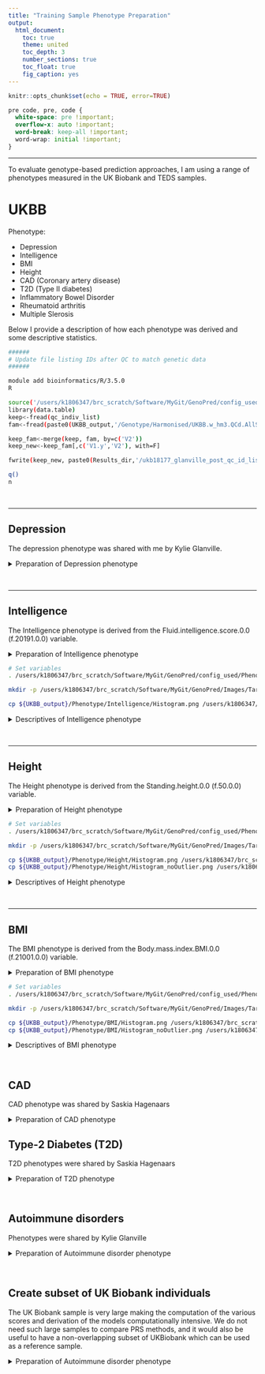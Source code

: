 ```yaml
---
title: "Training Sample Phenotype Preparation"
output: 
  html_document:
    toc: true
    theme: united
    toc_depth: 3
    number_sections: true
    toc_float: true
    fig_caption: yes
---
```


```r
knitr::opts_chunk$set(echo = TRUE, error=TRUE)
```

<style>
p.caption {
  font-size: 1.5em;
}
</style>

```css
pre code, pre, code {
  white-space: pre !important;
  overflow-x: auto !important;
  word-break: keep-all !important;
  word-wrap: initial !important;
}
```

***

To evaluate genotype-based prediction approaches, I am using a range of phenotypes measured in the UK Biobank and TEDS samples.

# UKBB

Phenotype:

* Depression
* Intelligence
* BMI
* Height
* CAD (Coronary artery disease)
* T2D (Type II diabetes)
* Inflammatory Bowel Disorder
* Rheumatoid arthritis
* Multiple Slerosis

Below I provide a description of how each phenotype was derived and some descriptive statistics.

```bash
######
# Update file listing IDs after QC to match genetic data
######

module add bioinformatics/R/3.5.0
R

source('/users/k1806347/brc_scratch/Software/MyGit/GenoPred/config_used/Phenotype_prep.config')
library(data.table)
keep<-fread(qc_indiv_list)
fam<-fread(paste0(UKBB_output,'/Genotype/Harmonised/UKBB.w_hm3.QCd.AllSNP.chr22.fam'))

keep_fam<-merge(keep, fam, by=c('V2'))
keep_new<-keep_fam[,c('V1.y','V2'), with=F]

fwrite(keep_new, paste0(Results_dir,'/ukb18177_glanville_post_qc_id_list.UpdateIDs.fam'), sep=' ', na='NA', col.names=F)

q()
n
```

<br/>

***

## Depression
The depression phenotype was shared with me by Kylie Glanville.

<details><summary>Preparation of Depression phenotype</summary>
```bash
######
# Modify depression phenotype file so IDs match genotypic data
######

module add bioinformatics/R/3.5.0
R

source('/users/k1806347/brc_scratch/Software/MyGit/GenoPred/config_used/Phenotype_prep.config')
library(data.table)
pheno<-fread(paste0(UKBB_output, '/Phenotype/Depression/ever_depressed_pheno_final.txt'))
fam<-fread(paste0(UKBB_output,'/UKBB/Genotype/Harmonised/UKBB.w_hm3.QCd.AllSNP.chr22.fam')
names(fam)[1:2]<-c('FID','IID')

pheno_fam<-merge(pheno, fam, by=c('IID'))
pheno_new<-pheno_fam[,c('FID.y','IID','Depressed.Ever.Clean'), with=F]
names(pheno_new)[1]<-'FID'

fwrite(pheno_new, paste0(UKBB_output,'/Phenotype/Depression/ever_depressed_pheno_final.UpdateIDs.txt'), sep=' ', na='NA')

q()
n
```
</details>

<br/>

***

## Intelligence
The Intelligence phenotype is derived from the Fluid.intelligence.score.0.0 (f.20191.0.0) variable.

<details><summary>Preparation of Intelligence phenotype</summary>
```bash
#####
# Extract intelligence variable, update IDs and calculate descriptives
#####
module add bioinformatics/R/3.5.0
R

source('/users/k1806347/brc_scratch/Software/MyGit/GenoPred/config_used/Phenotype_prep.config')

# Read in the field finder to find he code for the phenotype of interest.
field_finder<-read.table(paste0(ukbb_pheno_file,'/ukb18177_glanville_field_finder.txt'), stringsAsFactors=F)
field_finder[grepl('Fluid.intelligence', field_finder$V3),]
# The Fluid intelligence variable has a code of f.20191.0.0 and is called Fluid.intelligence.score.0.0

# Identify which column in the phenotype file contains the relevant code
library(data.table)
pheno_header<-names(data.frame(fread(cmd=paste0('head -n 1 ',ukbb_pheno_file,'/ukb18177_glanville_phenotypes.txt'))))
rel_cols<-c(1,which(grepl('f.20191.0.0',pheno_header)))

# Read in the IID and fluid intelligence columns
pheno<-data.frame(fread(cmd=paste0('cut -f ',paste(rel_cols,collapse=','),' ',ukbb_pheno_file,'/ukb18177_glanville_phenotypes.txt')))
names(pheno)<-c('IID','Fluid.intelligence.score')

# Remove individuals with missing phenotype data
pheno<-pheno[complete.cases(pheno),]

# Calculate descriptive statistics for the phenotype
library(e1071)
descriptives<-data.frame(Phenotype='Fluid.intelligence.score',
                        Code='f.20127.0.0',
                        Mean=mean(pheno$Fluid.intelligence.score),
                        SD=sd(pheno$Fluid.intelligence.score),
                        Min=min(pheno$Fluid.intelligence.score),
                        Max=max(pheno$Fluid.intelligence.score),
                        Skewness=skewness(pheno$Fluid.intelligence.score),
                        N=dim(pheno)[1])

system(paste0('mkdir ',UKBB_output,'/Phenotype/Intelligence'))
write.table(descriptives,paste0(UKBB_output,'/Phenotype/Intelligence/Descriptives.txt'), row.names=F, quote=F)

# Plot the distribution
png(paste0(UKBB_output,'/Phenotype/Intelligence/Histogram.png'))
hist(pheno$Fluid.intelligence.score)
dev.off()

# Write out the phenotype in PLINK format.
pheno_plink<-data.frame(FID=pheno$IID,
                        IID=pheno$IID,
                        Fluid.intelligence.score=pheno$Fluid.intelligence.score)
                        
fwrite(pheno_plink, paste0(UKBB_output,'/Phenotype/Intelligence/UKBB_Fluid.intelligence.score.pheno'), sep='\t')

q()
n
```
</details>

```bash
# Set variables
. /users/k1806347/brc_scratch/Software/MyGit/GenoPred/config_used/Phenotype_prep.config

mkdir -p /users/k1806347/brc_scratch/Software/MyGit/GenoPred/Images/Target_sample_phenotype_prep/Intelligence

cp ${UKBB_output}/Phenotype/Intelligence/Histogram.png /users/k1806347/brc_scratch/Software/MyGit/GenoPred/Images/Target_sample_phenotype_prep/Intelligence/
```

<details><summary>Descriptives of Intelligence phenotype</summary>

<center>

![Figure 1: Distribution of Intelligence in UK Biobank](/users/k1806347/brc_scratch/Software/MyGit/GenoPred/Images/Target_sample_phenotype_prep/Intelligence/Histogram.png)

\center

<br/>

***

```r
source('/users/k1806347/brc_scratch/Software/MyGit/GenoPred/config_used/Phenotype_prep.config')
desc<-read.table(paste0(UKBB_output,'/Phenotype/Intelligence/Descriptives.txt'), header=T)
desc$Mean<-round(desc$Mean,3)
desc$SD<-round(desc$SD,3)
desc$Min<-round(desc$Min,3)
desc$Max<-round(desc$Max,3)
desc$Skewness<-round(desc$Skewness,3)
desc$N<-round(desc$N,3)

library(knitr)
kable(desc, row.names = FALSE, caption='Table 1: Descriptives of Intelligence in UK Biobank')
```

</details>

<br/>

***

## Height
The Height phenotype is derived from the Standing.height.0.0 (f.50.0.0) variable.

<details><summary>Preparation of Height phenotype</summary>
```bash
#####
# Extract Height variable, update IDs and calculate descriptives
#####
module add bioinformatics/R/3.5.0
R

source('/users/k1806347/brc_scratch/Software/MyGit/GenoPred/config_used/Phenotype_prep.config')

# Read in the field finder to find he code for the phenotype of interest.
field_finder<-read.table(paste0(ukbb_pheno_file,'/ukb18177_glanville_field_finder.txt'), stringsAsFactors=F)
field_finder[grepl('height', field_finder$V3),]
# The best height variable has a code of f.50.0.0 and is called Standing.height.0.0

# Identify which column in the phenotype file contains the relevant code
library(data.table)
pheno_header<-names(data.frame(fread(cmd=paste0('head -n 1 ',ukbb_pheno_file,'/ukb18177_glanville_phenotypes.txt'))))
rel_cols<-c(1,which(grepl('f.50.0.0',pheno_header)))

# Read in the IID and fluid intelligence columns
pheno<-data.frame(fread(cmd=paste0('cut -f ',paste(rel_cols,collapse=','),' ',ukbb_pheno_file,'/ukb18177_glanville_phenotypes.txt')))
names(pheno)<-c('IID','Height')

# Remove individuals with missing phenotype data
pheno<-pheno[complete.cases(pheno),]

# Calculate descriptive statistics for the phenotype
library(e1071)
descriptives<-data.frame(Phenotype='Standing.height.0.0',
                        Code='f.50.0.0',
                        Mean=mean(pheno$Height),
                        SD=sd(pheno$Height),
                        Min=min(pheno$Height),
                        Max=max(pheno$Height),
                        Skewness=skewness(pheno$Height),
                        N=dim(pheno)[1])

system(paste0('mkdir ',UKBB_output,'/Phenotype/Height'))
write.table(descriptives,paste0(UKBB_output,'/Phenotype/Height/Descriptives.txt'), row.names=F, quote=F)

# Plot the distribution
png(paste0(UKBB_output,'/Phenotype/Height/Histogram.png'))
hist(pheno$Height)
dev.off()

# Remove outliers
pheno_no_outlier<-pheno[(pheno$Height < mean(pheno$Height)+(3*sd(pheno$Height))) & (pheno$Height > mean(pheno$Height)-(3*sd(pheno$Height))),]

# Plot the distribution
png(paste0(UKBB_output,'/Phenotype/Height/Histogram_noOutlier.png'))
hist(pheno_no_outlier$Height)
dev.off()

# Write out the phenotype in PLINK format.
pheno_plink<-data.frame(FID=pheno_no_outlier$IID,
                        IID=pheno_no_outlier$IID,
                        Height=pheno_no_outlier$Height)
                        
fwrite(pheno_plink, paste0(UKBB_output,'/Phenotype/Height/UKBB_Height.pheno'), sep='\t')

q()
n
```
</details>

```bash
# Set variables
. /users/k1806347/brc_scratch/Software/MyGit/GenoPred/config_used/Phenotype_prep.config

mkdir -p /users/k1806347/brc_scratch/Software/MyGit/GenoPred/Images/Target_sample_phenotype_prep/Height

cp ${UKBB_output}/Phenotype/Height/Histogram.png /users/k1806347/brc_scratch/Software/MyGit/GenoPred/Images/Target_sample_phenotype_prep/Height/
cp ${UKBB_output}/Phenotype/Height/Histogram_noOutlier.png /users/k1806347/brc_scratch/Software/MyGit/GenoPred/Images/Target_sample_phenotype_prep/Height/
```

<details><summary>Descriptives of Height phenotype</summary>

<center>

![Figure 2: Distribution of Height in UK Biobank](/users/k1806347/brc_scratch/Software/MyGit/GenoPred/Images/Target_sample_phenotype_prep/Height/Histogram.png)

![Figure 3: Distribution of Height in UK Biobank after removal of outliers](/users/k1806347/brc_scratch/Software/MyGit/GenoPred/Images/Target_sample_phenotype_prep/Height/Histogram_noOutlier.png)

\center

<br/>

***

```r
source('/users/k1806347/brc_scratch/Software/MyGit/GenoPred/config_used/Phenotype_prep.config')
desc<-read.table(paste0(UKBB_output,'/Phenotype/Height/Descriptives.txt'), header=T)
desc$Mean<-round(desc$Mean,3)
desc$SD<-round(desc$SD,3)
desc$Min<-round(desc$Min,3)
desc$Max<-round(desc$Max,3)
desc$Skewness<-round(desc$Skewness,3)
desc$N<-round(desc$N,3)

library(knitr)
kable(desc, row.names = FALSE, caption='Table 1: Descriptives of Height in UK Biobank')
```

</details>

<br/>

***

## BMI
The BMI phenotype is derived from the Body.mass.index.BMI.0.0 (f.21001.0.0) variable.

<details><summary>Preparation of BMI phenotype</summary>
```bash
#####
# Extract BMI variable, update IDs and calculate descriptives
#####

module add bioinformatics/R/3.5.0
R

source('/users/k1806347/brc_scratch/Software/MyGit/GenoPred/config_used/Phenotype_prep.config')

# Read in the field finder to find he code for the phenotype of interest.
field_finder<-read.table(paste0(ukbb_pheno_file,'/ukb18177_glanville_field_finder.txt'), stringsAsFactors=F)
field_finder[grepl('bmi', field_finder$V3),]
# The best height variable has a code of f.21001.0.0 and is called Body.mass.index.BMI.0.0

# Identify which column in the phenotype file contains the relevant code
library(data.table)
pheno_header<-names(data.frame(fread(cmd=paste0('head -n 1 ',ukbb_pheno_file,'/ukb18177_glanville_phenotypes.txt'))))
rel_cols<-c(1,which(grepl('f.21001.0.0',pheno_header)))

# Read in the IID and fluid intelligence columns
pheno<-data.frame(fread(cmd=paste0('cut -f ',paste(rel_cols,collapse=','),' ',ukbb_pheno_file,'/ukb18177_glanville_phenotypes.txt')))
names(pheno)<-c('IID','BMI')

# Remove individuals with missing phenotype data
pheno<-pheno[complete.cases(pheno),]

# Calculate descriptive statistics for the phenotype
library(e1071)
descriptives<-data.frame(Phenotype='Body.mass.index.BMI.0.0',
                        Code='f.50.0.0',
                        Mean=mean(pheno$BMI),
                        SD=sd(pheno$BMI),
                        Min=min(pheno$BMI),
                        Max=max(pheno$BMI),
                        Skewness=skewness(pheno$BMI),
                        N=dim(pheno)[1])

system(paste0('mkdir ',UKBB_output,'/Phenotype/BMI'))
write.table(descriptives,paste0(UKBB_output,'/Phenotype/BMI/Descriptives.txt'), row.names=F, quote=F)

# Plot the distribution
png(paste0(UKBB_output,'/Phenotype/BMI/Histogram.png'))
hist(pheno$BMI)
dev.off()

# Remove outliers
pheno_no_outlier<-pheno[(pheno$BMI < mean(pheno$BMI)+(3*sd(pheno$BMI))) & (pheno$BMI > mean(pheno$BMI)-(3*sd(pheno$BMI))),]

# Plot the distribution
png(paste0(UKBB_output,'/Phenotype/BMI/Histogram_noOutlier.png'))
hist(pheno_no_outlier$BMI)
dev.off()

# Write out the phenotype in PLINK format.
pheno_plink<-data.frame(FID=pheno_no_outlier$IID,
                        IID=pheno_no_outlier$IID,
                        BMI=pheno_no_outlier$BMI)
                        
fwrite(pheno_plink, paste0(UKBB_output,'/Phenotype/BMI/UKBB_BMI.pheno'), sep='\t')

q()
n
```

</details>

```bash
# Set variables
. /users/k1806347/brc_scratch/Software/MyGit/GenoPred/config_used/Phenotype_prep.config

mkdir -p /users/k1806347/brc_scratch/Software/MyGit/GenoPred/Images/Target_sample_phenotype_prep/BMI

cp ${UKBB_output}/Phenotype/BMI/Histogram.png /users/k1806347/brc_scratch/Software/MyGit/GenoPred/Images/Target_sample_phenotype_prep/BMI/
cp ${UKBB_output}/Phenotype/BMI/Histogram_noOutlier.png /users/k1806347/brc_scratch/Software/MyGit/GenoPred/Images/Target_sample_phenotype_prep/BMI/
```

<details><summary>Descriptives of BMI phenotype</summary>

<center>

![Figure 4: Distribution of BMI in UK Biobank](/users/k1806347/brc_scratch/Software/MyGit/GenoPred/Images/Target_sample_phenotype_prep/BMI/Histogram.png)

![Figure 5: Distribution of BMI in UK Biobank after removal of outliers](/users/k1806347/brc_scratch/Software/MyGit/GenoPred/Images/Target_sample_phenotype_prep/BMI/Histogram_noOutlier.png)

\center

<br/>

***

```r
source('/users/k1806347/brc_scratch/Software/MyGit/GenoPred/config_used/Phenotype_prep.config')
desc<-read.table(paste0(UKBB_output,'/Phenotype/BMI/Descriptives.txt'), header=T)
desc$Mean<-round(desc$Mean,3)
desc$SD<-round(desc$SD,3)
desc$Min<-round(desc$Min,3)
desc$Max<-round(desc$Max,3)
desc$Skewness<-round(desc$Skewness,3)
desc$N<-round(desc$N,3)

library(knitr)
kable(desc, row.names = FALSE, caption='Table 1: Descriptives of BMI in UK Biobank')
```

</details>

<br/>

## CAD
CAD phenotype was shared by Saskia Hagenaars

<details><summary>Preparation of CAD phenotype</summary>
```bash
#####
# Modify CAD phenotype file so IDs match genotypic data
#####

module add bioinformatics/R/3.5.0
R

source('/users/k1806347/brc_scratch/Software/MyGit/GenoPred/config_used/Phenotype_prep.config')
library(data.table)
pheno<-fread(paste0(UKBB_output, '/Phenotype/CAD/cad_only_111119.txt'))
names(pheno)[1]<-'IID'
fam<-fread(paste0(UKBB_output,'/Genotype/Harmonised/UKBB.w_hm3.QCd.AllSNP.chr22.fam'))
names(fam)[1:2]<-c('FID','IID')

pheno_fam<-merge(pheno, fam, by=c('IID'))
pheno_new<-pheno_fam[,c('FID','IID','CAD_all'), with=F]

fwrite(pheno_new, paste0(UKBB_output,'/Phenotype/CAD/cad_only_111119.UpdateIDs.txt'), sep=' ', na='NA')

q()
n
```
</details>

## Type-2 Diabetes (T2D)
T2D phenotypes were shared by Saskia Hagenaars

<details><summary>Preparation of T2D phenotype</summary>
```bash
#####
# Modify T2D phenotype file so IDs match genotypic data
#####

module add bioinformatics/R/3.5.0
R
source('/users/k1806347/brc_scratch/Software/MyGit/GenoPred/config_used/Phenotype_prep.config')
library(data.table)
pheno<-fread(paste0(UKBB_output, '/Phenotype/T2D/t2d_only_111119.txt'))
names(pheno)[1]<-'IID'
fam<-fread(paste0(UKBB_output,'/Genotype/Harmonised/UKBB.w_hm3.QCd.AllSNP.chr22.fam'))
names(fam)[1:2]<-c('FID','IID')

pheno_fam<-merge(pheno, fam, by=c('IID'))
pheno_new<-pheno_fam[,c('FID','IID','t2d_all'), with=F]

fwrite(pheno_new, paste0(UKBB_output,'/Phenotype/T2D/t2d_only_111119.UpdateIDs.txt'), sep=' ', na='NA')

q()
n
```
</details>

<br/>

## Autoimmune disorders
Phenotypes were shared by Kylie Glanville

<details><summary>Preparation of Autoimmune disorder phenotype</summary>
```bash
#####
# Modify Autoimmune Disorder phenotype file so IDs match genotypic data
#####

module add bioinformatics/R/3.5.0
R
source('/users/k1806347/brc_scratch/Software/MyGit/GenoPred/config_used/Phenotype_prep.config')
library(data.table)
pheno<-fread(paste0(UKBB_output, '/Phenotype/AutoImmune/new_autoimmune_all'))
pheno$FID<-NULL
fam<-fread(paste0(UKBB_output,'/Genotype/Harmonised/UKBB.w_hm3.QCd.AllSNP.chr22.fam'))
names(fam)[1:2]<-c('FID','IID')

pheno_fam<-merge(pheno, fam, by=c('IID'))

# Extract probable phnotypes only
pheno_new<-pheno_fam[,c('FID','IID',names(pheno_fam)[grepl('_prob', names(pheno_fam))]), with=F]

# Identify individuals that don't have any autoimmune disorders
pheno_new_control<-pheno_new[which(rowSums(pheno_new[,-1:-2]) == 0),]

# Create a pheno file for Crohns MultiScler RheuArth
pheno_name<-c('IBD','MultiScler','RheuArth')
pheno_col<-c('ibd_prob',"ms_prob","arthritis_prob")
for(i in 1:3){
  pheno_new_i_case<-pheno_new[pheno_new[[pheno_col[i]]] == 1,]
  pheno_clean_i<-rbind(pheno_new_i_case, pheno_new_control)
  pheno_clean_i<-pheno_clean_i[,c('FID','IID',pheno_col[i]), with=F]
  system(paste0('mkdir ',UKBB_output,'/Phenotype/',pheno_name[i]))
  fwrite(pheno_clean_i, paste0(UKBB_output,'/Phenotype/',pheno_name[i],'/UKBB.',pheno_name[i],'.txt'), sep=' ', na='NA', quote=F)

}

q()
n
```
</details>

<br/>

## Create subset of UK Biobank individuals
The UK Biobank sample is very large making the computation of the various scores and derivation of the models computationally intensive. We do not need such large samples to compare PRS methods, and it would also be useful to have a non-overlapping subset of UKBiobank which can be used as a reference sample.

<details><summary>Preparation of Autoimmune disorder phenotype</summary>
```bash
#####
# Idenitfy subset of UK biobank with phenotypic data and European ancestry
#####

module add bioinformatics/R/3.5.0
R
source('/users/k1806347/brc_scratch/Software/MyGit/GenoPred/config_used/Phenotype_prep.config')
library(data.table)

pheno<-c('Depression','Intelligence','BMI','Height','T2D','CAD','IBD','MultiScler','RheuArth')
pheno_file<-c('ever_depressed_pheno_final.UpdateIDs.txt','UKBB_Fluid.intelligence.score.UpdateIDs.pheno','UKBB_BMI.score.UpdateIDs.pheno','UKBB_Height.score.UpdateIDs.pheno','t2d_only_111119.UpdateIDs.txt','cad_only_111119.UpdateIDs.txt','UKBB.IBD.txt','UKBB.MultiScler.txt','UKBB.RheuArth.txt')

pheno_list<-list()
for(i in 1:length(pheno)){
  pheno_list[[pheno[i]]]<-fread(paste0(UKBB_output,'/Phenotype/',pheno[i],'/',pheno_file[i]))
}

pheno_all<-Reduce(function(...) merge(..., all=T, by=c('FID','IID')), pheno_list)

# We want to retain all individuals that are cases, and those that have complete data.
pheno_all_2<-pheno_all[complete.cases(pheno_all) | pheno_all$Depressed.Ever.Clean == 1 | pheno_all$t2d_all == 1 | pheno_all$CAD_all == 1 | pheno_all$ibd_prob == 1 | pheno_all$ms_prob == 1 | pheno_all$arthritis_prob == 1,]

# Extract individuals with EUR ancestry
EUR<-fread(paste0(UKBB_output,'/Projected_PCs/AllAncestry/UKBB.w_hm3.AllAncestry.EUR.keep'))
pheno_all_2_EUR<-pheno_all_2[(pheno_all_2$IID %in% EUR$V2),]

# There are still >100k individuals. Write out files for each phenotype, retaining individuals with complete data, with a maximum of 50000 individuals for quantitative outcomes.
system(paste0('mkdir ',UKBB_output,'/Phenotype/PRS_comp_subset'))
pheno_N<-NULL
for(i in 1:length(pheno)){
  pheno_all_2_EUR_i<-pheno_all_2_EUR[,c('FID','IID',names(pheno_all_2_EUR)[2+i]),with=F]
  pheno_all_2_EUR_i<-pheno_all_2_EUR_i[complete.cases(pheno_all_2_EUR_i),]
  if(sum(pheno_all_2_EUR_i[[3]] == 0 | pheno_all_2_EUR_i[[3]] == 1) == length(pheno_all_2_EUR_i[[3]])){
    pheno_all_2_EUR_i_case<-pheno_all_2_EUR_i[pheno_all_2_EUR_i[[3]] == 1,]
    pheno_all_2_EUR_i_case<-pheno_all_2_EUR_i_case[1:25000,]
    pheno_all_2_EUR_i_case<-pheno_all_2_EUR_i_case[complete.cases(pheno_all_2_EUR_i_case),]
    pheno_all_2_EUR_i_con<-pheno_all_2_EUR_i[pheno_all_2_EUR_i[[3]] == 0,]
    pheno_all_2_EUR_i_con<-pheno_all_2_EUR_i_con[1:(50000 - dim(pheno_all_2_EUR_i_case)[1]),]
    pheno_all_2_EUR_i<-rbind(pheno_all_2_EUR_i_case, pheno_all_2_EUR_i_con)
    
    pheno_N<-rbind(pheno_N,data.frame(Pheno=pheno[i], 
                                      N=length(pheno_all_2_EUR_i[[3]]),
                                      N_case=sum(pheno_all_2_EUR_i[[3]] == 1),
                                      N_con=sum(pheno_all_2_EUR_i[[3]] == 0)))
  } else {
    pheno_all_2_EUR_i<-pheno_all_2_EUR_i[1:50000,]
    pheno_N<-rbind(pheno_N,data.frame(Pheno=pheno[i], 
                                      N=length(pheno_all_2_EUR_i[[3]]),
                                      N_case=NA,
                                      N_con=NA))
  }
  write.table(pheno_all_2_EUR_i, paste0(UKBB_output,'/Phenotype/PRS_comp_subset/UKBB.',pheno[i],'.txt'), col.names=T, row.names=F, quote=F)
}

write.csv(pheno_N, paste0(UKBB_output,'/Phenotype/PRS_comp_subset/Pheno_N.csv'), row.names=F, quote=F)
  
```

# TEDS

Phenotypes:

* BMI (age 21)
* Height (age 21)
* GCSE scores
* ADHD traits (age 12)

<details><summary>Preparation of TEDS phenotype</summary>

```bash
################################################################
# Prepare phenotypes in TEDS for prediction
################################################################

module add general/R/3.5.0
R
source('/users/k1806347/brc_scratch/Software/MyGit/GenoPred/config_used/Phenotype_prep.config')

#########
# Read in the TEDS data
#########

library(foreign)

pheno<-read.spss(paste0(TEDS_output_dir,'/Phenotypic/data_recieved/399\ Oliver\ Pain\ GERS\ 060319.sav'),to.data.frame=T)

#########
# Rename required variables to match Saskia's script
#########

x<-data.frame(	FID=pheno$id_fam,
				IID=pheno$id_twin,
				twin=pheno$twin,
				sex1=pheno$sex1,
				sex2=pheno$sex2,
				age12par=pheno$lpqage,
				SDQhyp_par12_1=pheno$lpshypt1,
				SDQhyp_par12_2=pheno$lpshypt2,
				Con_ADHD12_par_1=pheno$lpconnt1,
				Con_ADHD12_par_2=pheno$lpconnt2,
				age16par=pheno$ppbhage,
				SDQhyp_par16_1=pheno$ppbhsdqhypt1,
				SDQhyp_par16_2=pheno$ppbhsdqhypt2,
				Con_ADHD16_par16_1=pheno$ppbhconnt1,
				Con_ADHD16_par16_2=pheno$ppbhconnt2,
				GCSEage=pheno$pcexgcseage1,
				GCSE_1=pheno$pcexgcsecorem1,
				GCSE_2=pheno$pcexgcsecorem2,
				Weight21_1=pheno$u1cwtkg1,
				Weight21_2=pheno$u1cwtkg2,
				Height21_1=pheno$u1chtcm1,
				Height21_2=pheno$u1chtcm2,
				age21_1=pheno$u1cage1,
				age21_2=pheno$u1cage2)

#########
# Create BMI variable
#########

x$BMI21_1 		<- x$Weight21_1/((x$Height21_1/100)^2)
x$BMI21_2 		<- x$Weight21_2/((x$Height21_2/100)^2)

#########
# Create ADHD symptom score variable
#########

#create age regressed mean scores of SDZ & ADHD parent ratings at age 12 & 16
#ADHD as the mean of parent reported SDZ & Connors scores
#set function to create cleaned age specific ADHD variable
zresid <- 	function(x,y,age) {
					scale(
						resid(
							lm(
								((scale(x)+scale(y))/2)~age,na.action=na.exclude
							)
						)
					)
				}		


#create age regressed mean scores of SDZ & ADHD parent ratings at age 12 & 16
x$ADHD12_1 		<- zresid(x=x$SDQhyp_par12_1,y=x$Con_ADHD12_par_1,age=x$age12par)
x$ADHD12_2 		<- zresid(x=x$SDQhyp_par12_2,y=x$Con_ADHD12_par_2,age=x$age12par)

x$ADHD16_1 		<- zresid(x=x$SDQhyp_par16_1,y=x$Con_ADHD16_par16_1,age=x$age16par)
x$ADHD16_2 		<- zresid(x=x$SDQhyp_par16_2,y=x$Con_ADHD16_par16_2,age=x$age16par)

#create ADHD mean score. If both age 12 & 16 available, take mean, if 16 is missing use 12 only and vice versa
x$ADHD_1 			<- ifelse((!is.na(x$ADHD12_1) & !is.na(x$ADHD16_1)),  
								(x$ADHD12_1+x$ADHD16_1)/2,
						ifelse(is.na(x$ADHD12_1),x$ADHD16_1,
							ifelse(is.na(x$ADHD16_1), x$ADHD12_1, NA
							) 
						)
					)	

x$ADHD_2 			<- ifelse((!is.na(x$ADHD12_2) & !is.na(x$ADHD16_2)),  
								(x$ADHD12_2+x$ADHD16_2)/2,
						ifelse(is.na(x$ADHD12_2),x$ADHD16_2,
							ifelse(is.na(x$ADHD16_2), x$ADHD12_2, NA
							) 
						)
					)	

#create ADHD age variables for longitudinal measures, which is age 16 centered
x$ADHD_AGE_1 			<- ifelse((!is.na(x$ADHD12_1) & !is.na(x$ADHD16_1)),  
									x$age16par-16,
								ifelse(is.na(x$ADHD12_1),x$age16par-16,
									ifelse(is.na(x$ADHD16_1), x$age12par-16, NA
								) 
							)
						)	


x$ADHD_AGE_2 			<- ifelse((!is.na(x$ADHD12_2) & !is.na(x$ADHD16_2)),  
									x$age16par-16,
								ifelse(is.na(x$ADHD12_2),x$age16par-16,
									ifelse(is.na(x$ADHD16_2), x$age12par-16, NA
								) 
							)
						)	

#########
# Now regress out sex (and age if necessary)
#########

x$clHeight21_1 <- rstandard(lm(Height21_1~sex1+age21_1,data=x,na.action=na.exclude))
x$clHeight21_2 <- rstandard(lm(Height21_2~sex2+age21_2,data=x,na.action=na.exclude))
x$clBMI21_1 <- rstandard(lm(BMI21_1~sex1+age21_1,data=x,na.action=na.exclude))
x$clBMI21_2 <- rstandard(lm(BMI21_2~sex2+age21_2,data=x,na.action=na.exclude))
x$clGCSE_1 <- rstandard(lm(GCSE_1~sex1+GCSEage,data=x,na.action=na.exclude))
x$clGCSE_2 <- rstandard(lm(GCSE_2~sex2+GCSEage,data=x,na.action=na.exclude))
x$clADHD_1 <- rstandard(lm(ADHD_1~sex1+ADHD_AGE_1,data=x,na.action=na.exclude))
x$clADHD_2 <- rstandard(lm(ADHD_2~sex2+ADHD_AGE_2,data=x,na.action=na.exclude))

#########
# Create files containing each phenotype with unrelated individuals only
#########

# Make function that randomly removes duplicates
duplicated.random = function(x, incomparables = FALSE, ...) 
{ 
     if ( is.vector(x) ) 
     { 
         permutation = sample(length(x)) 
         x.perm      = x[permutation] 
         result.perm = duplicated(x.perm, incomparables, ...) 
         result      = result.perm[order(permutation)] 
         return(result) 
     } 
     else if ( is.matrix(x) ) 
     { 
         permutation = sample(nrow(x)) 
         x.perm      = x[permutation,] 
         result.perm = duplicated(x.perm, incomparables, ...) 
         result      = result.perm[order(permutation)] 
         return(result) 
     } 
     else 
     { 
         stop(paste("duplicated.random() only supports vectors", 
                "matrices for now.")) 
     } 
} 

# Set FID to IID to match genetic data
x$FID<-x$IID

for(outcome in c('Height21','BMI21','GCSE','ADHD')){
	tmp<-x[c('FID','IID',paste0('cl',outcome,'_1'))]
	tmp<-tmp[complete.cases(tmp),]
	set.seed(1)
	tmp<-tmp[!duplicated.random(tmp$FID),]
	names(tmp)<-c('FID','IID',outcome)
	
	write.table(tmp, paste0(TEDS_output_dir,'/Phenotypic/Derived_outcomes/TEDS_',outcome,'.txt'), col.names=T, row.names=F, quote=F)
}

q()
n
```

</details>

<br/>
